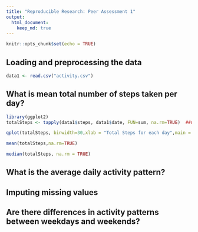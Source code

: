```yaml
---
title: "Reproducible Research: Peer Assessment 1"
output: 
  html_document:
    keep_md: true
---
```


```r
knitr::opts_chunk$set(echo = TRUE)
```

## Loading and preprocessing the data
```r
data1 <- read.csv("activity.csv")
```

## What is mean total number of steps taken per day?
```r
library(ggplot2)
totalSteps <- tapply(data1$steps, data1$date, FUN=sum, na.rm=TRUE)  ##Calculate the total steps by date.
```

```r
qplot(totalSteps, binwidth=30,xlab = "Total Steps for each day",main = "Plot for Total Steps for each day")
```

```r
mean(totalSteps,na.rm=TRUE)

median(totalSteps, na.rm = TRUE)
```

## What is the average daily activity pattern?



## Imputing missing values



## Are there differences in activity patterns between weekdays and weekends?
